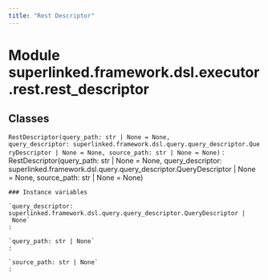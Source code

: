 ```yaml
---
title: "Rest Descriptor"
---
```


Module superlinked.framework.dsl.executor.rest.rest_descriptor
==============================================================

Classes
-------

`RestDescriptor(query_path: str | None = None, query_descriptor: superlinked.framework.dsl.query.query_descriptor.QueryDescriptor | None = None, source_path: str | None = None)`
:   RestDescriptor(query_path: str | None = None, query_descriptor: superlinked.framework.dsl.query.query_descriptor.QueryDescriptor | None = None, source_path: str | None = None)

    ### Instance variables

    `query_descriptor: superlinked.framework.dsl.query.query_descriptor.QueryDescriptor | None`
    :

    `query_path: str | None`
    :

    `source_path: str | None`
    :
